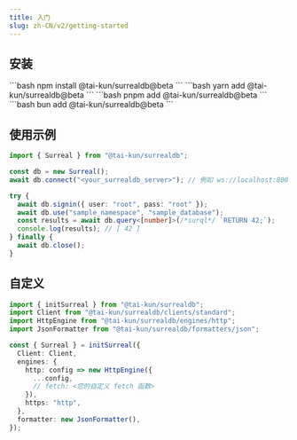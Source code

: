 ```yaml
---
title: 入门
slug: zh-CN/v2/getting-started
---
```



## 安装

<Tabs>
  <TabItem label="npm">
    ```bash
    npm install @tai-kun/surrealdb@beta
    ```
  </TabItem>
  <TabItem label="yarn">
    ```bash
    yarn add @tai-kun/surrealdb@beta
    ```
  </TabItem>
  <TabItem label="pnpm">
    ```bash
    pnpm add @tai-kun/surrealdb@beta
    ```
  </TabItem>
  <TabItem label="bun">
    ```bash
    bun add @tai-kun/surrealdb@beta
    ```
  </TabItem>
</Tabs>

## 使用示例

```ts
import { Surreal } from "@tai-kun/surrealdb";

const db = new Surreal();
await db.connect("<your_surrealdb_server>"); // 例如 ws://localhost:8000

try {
  await db.signin({ user: "root", pass: "root" });
  await db.use("sample_namespace", "sample_database");
  const results = await db.query<[number]>(/*surql*/ `RETURN 42;`);
  console.log(results); // [ 42 ]
} finally {
  await db.close();
}
```

## 自定义

```ts
import { initSurreal } from "@tai-kun/surrealdb";
import Client from "@tai-kun/surrealdb/clients/standard";
import HttpEngine from "@tai-kun/surrealdb/engines/http";
import JsonFormatter from "@tai-kun/surrealdb/formatters/json";

const { Surreal } = initSurreal({
  Client: Client,
  engines: {
    http: config => new HttpEngine({
      ...config,
      // fetch: <您的自定义 fetch 函数>
    }),
    https: "http",
  },
  formatter: new JsonFormatter(),
});
```
